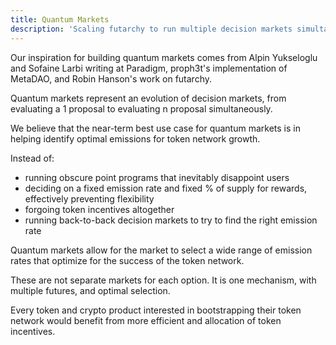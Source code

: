 ```yaml
---
title: Quantum Markets
description: 'Scaling futarchy to run multiple decision markets simultaneously'
---
```


Our inspiration for building quantum markets comes from Alpin Yukseloglu and Sofaine Larbi writing at Paradigm, proph3t's implementation of MetaDAO, and Robin Hanson's work on futarchy.

Quantum markets represent an evolution of decision markets, from evaluating a 1 proposal to evaluating n proposal simultaneously.

We believe that the near-term best use case for quantum markets is in helping identify optimal emissions for token network growth.

Instead of:
- running obscure point programs that inevitably disappoint users
- deciding on a fixed emission rate and fixed % of supply for rewards, effectively preventing flexibility
- forgoing token incentives altogether
- running back-to-back decision markets to try to find the right emission rate

Quantum markets allow for the market to select a wide range of emission rates that optimize for the success of the token network.

These are not separate markets for each option. It is one mechanism, with multiple futures, and optimal selection.

Every token and crypto product interested in bootstrapping their token network would benefit from more efficient and allocation of token incentives.
